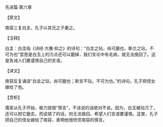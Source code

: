 

先进篇·第六章

【原文】

南容三复白圭，孔子以其兄之子妻之。

【注释】

白圭：白圭指《诗经·大雅·抑之》的诗句：“白圭之玷，尚可磨也，斯兰之玷，不可为也”意思是白玉上的污点还可以磨掉，我们言论中有毛病，就无法挽回了。这是告诫人们要谨慎自己的言语。

【译文】

南容反复诵读“白圭之玷，尚可磨也；斯言不玷，不可为也。”的诗句。孔子把侄女嫁给了他。

【赏析】

儒家从孔子开始，极力提倡“慎言”，不该说的话绝对不说。因为，白玉被玷污了，还可以把它磨去，而说错了的话，则无法挽回。希望人们言语要谨慎。这里，孔子把自己的侄女嫁给了南容，表明他很欣赏南容的慎言。

